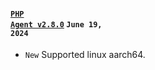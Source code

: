 #### <code class='changelog-service'><a href="../release-notes/php/php-2_8_0">PHP Agent v2.8.0</a></code> <code class='changelog-date'>June 19, 2024</code>

- <code class="New">New</code> Supported linux aarch64.
